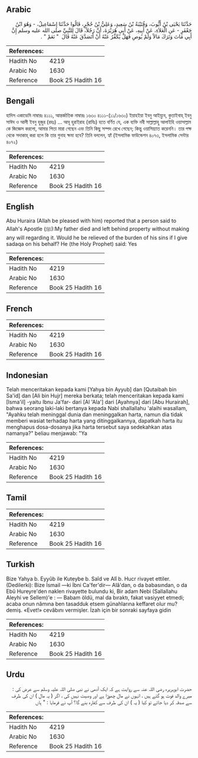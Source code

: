 ## Arabic


<div dir="rtl" lang="ar" style={{fontSize:'larger',backgroundColor:'#f8f9fa',padding:20}}>
حَدَّثَنَا يَحْيَى بْنُ أَيُّوبَ، وَقُتَيْبَةُ بْنُ سَعِيدٍ، وَعَلِيُّ بْنُ حُجْرٍ، قَالُوا حَدَّثَنَا إِسْمَاعِيلُ، - وَهُوَ ابْنُ جَعْفَرٍ - عَنِ الْعَلاَءِ، عَنْ أَبِيهِ، عَنْ أَبِي هُرَيْرَةَ، أَنَّ رَجُلاً، قَالَ لِلنَّبِيِّ صلى الله عليه وسلم إِنَّ أَبِي مَاتَ وَتَرَكَ مَالاً وَلَمْ يُوصِ فَهَلْ يُكَفِّرُ عَنْهُ أَنْ أَتَصَدَّقَ عَنْهُ قَالَ ‏ "‏ نَعَمْ ‏"‏ ‏.‏
</div>
<div style={{backgroundColor:'#f8f9fa',padding:20, marginBottom: 10}}><table> <thead> <tr> <th>References:</th> <th></th> </tr> </thead> <tbody><tr><td>Hadith No</td><td>4219</td></tr><tr><td>Arabic No</td><td>1630</td></tr><tr><td>Reference</td><td>Book 25 Hadith 16</td></tr></tbody></table></div>

## Bengali


<div dir="ltr" lang="bn" style={{fontSize:'larger',backgroundColor:'#f8f9fa',padding:20}}>
হাদিস একাডেমি নাম্বারঃ ৪১১১, আন্তর্জাতিক নাম্বারঃ ১৬৩০ ৪১১১-(১১/১৬৩০) ইয়াহইয়া ইবনু আইয়্যুব, কুতাইবাহ্ ইবনু সাঈদ ও আলী ইবনু হুজুর (রহঃ) ... আবূ হুরাইরাহ (রাযিঃ) হতে বর্ণিত যে, এক ব্যক্তি নবী সাল্লাল্লাহু আলাইহি ওয়াসাল্লাম কে জিজ্ঞেস করলো, আমার পিতা মারা গেছেন এবং তিনি কিছু সম্পদ রেখে গেছেন; কিন্তু ওয়াসিয়্যাত করেননি। তার পক্ষ থেকে সদাকাহ্ করা হলে কি তার গুনাহ ক্ষমা হবে? তিনি বললেন, হ্যাঁ (ইসলামিক ফাউন্ডেশন ৪০৭৩, ইসলামিক সেন্টার ৪০৭২)
</div>
<div style={{backgroundColor:'#f8f9fa',padding:20, marginBottom: 10}}><table> <thead> <tr> <th>References:</th> <th></th> </tr> </thead> <tbody><tr><td>Hadith No</td><td>4219</td></tr><tr><td>Arabic No</td><td>1630</td></tr><tr><td>Reference</td><td>Book 25 Hadith 16</td></tr></tbody></table></div>

## English


<div dir="ltr" lang="en" style={{fontSize:'larger',backgroundColor:'#f8f9fa',padding:20}}>
Abu Huraira (Allah be pleased with him) reported that a person said to Allah's Apostle (ﷺ):My father died and left behind property without making any will regarding it. Would he be relieved of the burden of his sins if I give sadaqa on his behalf? He (the Holy Prophet) said: Yes
</div>
<div style={{backgroundColor:'#f8f9fa',padding:20, marginBottom: 10}}><table> <thead> <tr> <th>References:</th> <th></th> </tr> </thead> <tbody><tr><td>Hadith No</td><td>4219</td></tr><tr><td>Arabic No</td><td>1630</td></tr><tr><td>Reference</td><td>Book 25 Hadith 16</td></tr></tbody></table></div>

## French


<div dir="ltr" lang="fr" style={{fontSize:'larger',backgroundColor:'#f8f9fa',padding:20}}>

</div>
<div style={{backgroundColor:'#f8f9fa',padding:20, marginBottom: 10}}><table> <thead> <tr> <th>References:</th> <th></th> </tr> </thead> <tbody><tr><td>Hadith No</td><td>4219</td></tr><tr><td>Arabic No</td><td>1630</td></tr><tr><td>Reference</td><td>Book 25 Hadith 16</td></tr></tbody></table></div>

## Indonesian


<div dir="ltr" lang="id" style={{fontSize:'larger',backgroundColor:'#f8f9fa',padding:20}}>
Telah menceritakan kepada kami [Yahya bin Ayyub] dan [Qutaibah bin Sa'id] dan [Ali bin Hujr] mereka berkata; telah menceritakan kepada kami [Isma'il] -yaitu Ibnu Ja'far- dari [Al 'Ala'] dari [Ayahnya] dari [Abu Hurairah], bahwa seorang laki-laki bertanya kepada Nabi shallallahu 'alaihi wasallam, "Ayahku telah meninggal dunia dan meninggalkan harta, namun dia tidak memberi wasiat terhadap harta yang ditinggalkannya, dapatkah harta itu menghapus dosa-dosanya jika harta tersebut saya sedekahkan atas namanya?" beliau menjawab: "Ya
</div>
<div style={{backgroundColor:'#f8f9fa',padding:20, marginBottom: 10}}><table> <thead> <tr> <th>References:</th> <th></th> </tr> </thead> <tbody><tr><td>Hadith No</td><td>4219</td></tr><tr><td>Arabic No</td><td>1630</td></tr><tr><td>Reference</td><td>Book 25 Hadith 16</td></tr></tbody></table></div>

## Tamil


<div dir="ltr" lang="ta" style={{fontSize:'larger',backgroundColor:'#f8f9fa',padding:20}}>

</div>
<div style={{backgroundColor:'#f8f9fa',padding:20, marginBottom: 10}}><table> <thead> <tr> <th>References:</th> <th></th> </tr> </thead> <tbody><tr><td>Hadith No</td><td>4219</td></tr><tr><td>Arabic No</td><td>1630</td></tr><tr><td>Reference</td><td>Book 25 Hadith 16</td></tr></tbody></table></div>

## Turkish


<div dir="ltr" lang="tr" style={{fontSize:'larger',backgroundColor:'#f8f9fa',padding:20}}>
Bize Yahya b. Eyyûb ile Kuteybe b. Saîd ve Alî b. Hucr rivayet ettiler. (Dedilerki): Bize İsmail —ki İbni Ca'fer'dir— Alâ'dan, o da babasından, o da Ebû Hureyre'den naklen rivayette bulundu ki, Bir adam Nebi (Sallallahu Aleyhi ve Sellem)'e : — Babam öldü, mal da bıraktı, fakat vasiyyet etmedi; acaba onun nâmına ben tasadduk etsem günahlarına keffaret olur mu? demiş. «Evet!» cevâbını vermişler. İzah için bir sonraki sayfaya gidin
</div>
<div style={{backgroundColor:'#f8f9fa',padding:20, marginBottom: 10}}><table> <thead> <tr> <th>References:</th> <th></th> </tr> </thead> <tbody><tr><td>Hadith No</td><td>4219</td></tr><tr><td>Arabic No</td><td>1630</td></tr><tr><td>Reference</td><td>Book 25 Hadith 16</td></tr></tbody></table></div>

## Urdu


<div dir="rtl" lang="ur" style={{fontSize:'larger',backgroundColor:'#f8f9fa',padding:20}}>
حضرت ابوہریرہ رضی اللہ عنہ سے روایت ہے کہ ایک آدمی نے نبی صلی اللہ علیہ وسلم سے عرض کی : میرے والد فوت ہو گئے ہیں ، انہوں نے مال چھوڑا ہے اور وصیت نہیں کی ، اگر ( یہ مال ) ان کی طرف سے صدقہ کر دیا جائے تو کیا ( یہ ) ان کی طرف سے کفارہ بنے گا؟ آپ نے فرمایا : " ہاں
</div>
<div style={{backgroundColor:'#f8f9fa',padding:20, marginBottom: 10}}><table> <thead> <tr> <th>References:</th> <th></th> </tr> </thead> <tbody><tr><td>Hadith No</td><td>4219</td></tr><tr><td>Arabic No</td><td>1630</td></tr><tr><td>Reference</td><td>Book 25 Hadith 16</td></tr></tbody></table></div>